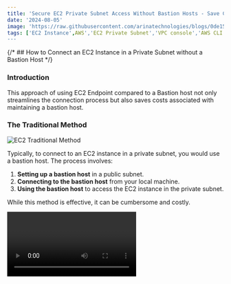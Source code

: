 ```yaml
---
title: 'Secure EC2 Private Subnet Access Without Bastion Hosts - Save Costs'
date: '2024-08-05'
image: 'https://raw.githubusercontent.com/arinatechnologies/blogs/0de154dfe016b7006b292800277132b4d60e4c63/images/ec2bastion..webp'
tags: ['EC2 Instance',AWS','EC2 Private Subnet','VPC console','AWS CLI', 'Bastion Hosts']
---
```

{/* ## How to Connect an EC2 Instance in a Private Subnet without a Bastion Host */}

### Introduction

This approach of using EC2 Endpoint compared to a Bastion host not only streamlines the connection process but also saves costs associated with maintaining a bastion host.

### The Traditional Method

![EC2 Traditional Method](https://raw.githubusercontent.com/arinatechnologies/blogs/main/images/EC2%20Endpointold%20method.pptx.webp)


Typically, to connect to an EC2 instance in a private subnet, you would use a bastion host. The process involves:
1. **Setting up a bastion host** in a public subnet.
2. **Connecting to the bastion host** from your local machine.
3. **Using the bastion host** to access the EC2 instance in the private subnet.

While this method is effective, it can be cumbersome and costly.

<Video id="pr1O8ZVzKgY" title="Understanding AWS Account Migration: A Step-by-Step Guide"/>

### The New Approach: EC2 Instance Connect Endpoint

AWS recently introduced a new service called **EC2 Instance Connect Endpoint**. This service allows you to connect directly to your EC2 instance in a private subnet without the need for a bastion host. Here’s how to set it up:

![EC2 New approach Method](https://raw.githubusercontent.com/arinatechnologies/blogs/main/images/EC2%20Endpointnewmethod.pptx.webp)

### Step-by-Step Guide

#### 1. **Set Up Your VPC and Subnets**
![EC2 setup vpc](https://raw.githubusercontent.com/arinatechnologies/blogs/main/images/EC2vpc.webp)
First, create a Virtual Private Cloud (VPC) with both public and private subnets:
- **Public Subnet**: This is where you will create the EC2 Instance Connect Endpoint.
- **Private Subnet**: This is where your EC2 instance will reside.
1. **Delete Default VPC:** Start by deleting the default VPC in your AWS region to avoid conflicts.
2. **Create a New VPC:**
   - Navigate to the VPC console.
   - Choose “VPC and more” and give it a suitable name (e.g., "YouTubeDemoVPC").
   - Create one public subnet and one private subnet.
   - No need for an S3 gateway in this setup.

#### Step 2: Launching the EC2 Instance
![EC2 launch instant](https://raw.githubusercontent.com/arinatechnologies/blogs/e2636545d7d468c496d1326457cac8575446713e/images/ec2step2%20launch%20instance.webp)

1. **Launch an EC2 Instance in the Private Subnet:**
   - Go to the EC2 console and launch a new instance.
   - Choose the private subnet for your instance.
   - Select an instance type (e.g., t3.nano).
   - Create a key pair or use an existing one for SSH access.

2. **Set Up Security Groups:**
   - Create a new security group allowing all traffic within the VPC.
   - Ensure the security group is attached to your EC2 instance.

#### Step 3: Creating the EC2 Instance Endpoint
![EC2 endpoint](https://raw.githubusercontent.com/arinatechnologies/blogs/e2636545d7d468c496d1326457cac8575446713e/images/ec2%20endpointscreeenshot.webp)

1. **Create an Endpoint:**
   - Navigate to the VPC console and select “Endpoints.”
   - Create a new endpoint and attach it to the VPC.
   - Assign a security group to the endpoint that allows all traffic.

2. **Configure Security Groups:**
   - Ensure the public security group for the endpoint allows inbound traffic from your local IP.

#### Step 4: Connecting via AWS CLI
![EC2 connecting ](https://raw.githubusercontent.com/arinatechnologies/blogs/e2636545d7d468c496d1326457cac8575446713e/images/ec2connectingviaawscli.webp)

1. **Install and Configure AWS CLI:**
   - Ensure AWS CLI is installed on your local machine.
   - Configure AWS CLI with your access keys.

2. **Connect to the EC2 Instance:**
   - Use the `ssh` command with the correct private key and endpoint details to connect to the EC2 instance.

#### Step 5: Connecting via WinSCP
![EC2 winscp](https://raw.githubusercontent.com/arinatechnologies/blogs/e2636545d7d468c496d1326457cac8575446713e/images/ec2step%205%20winscp.webp)

1. **Download and Install WinSCP:**
   - Install WinSCP for a graphical interface to manage files on your EC2 instance.

2. **Set Up WinSCP:**
![EC2 continue](https://github.com/arinatechnologies/blogs/blob/e2636545d7d468c496d1326457cac8575446713e/images/ec2step%205%20continue.webp)
   - Open WinSCP and configure a new session.
   - Enter the private IP of the EC2 instance.
   - Use the private key for authentication.
   - Set up a proxy command to use the EC2 endpoint.

3. **Connect and Manage Files:**
![EC2 cont](https://raw.githubusercontent.com/arinatechnologies/blogs/e2636545d7d468c496d1326457cac8575446713e/images/ec2step5%20cont.webp)
   - Save the session settings and connect.
   - You should now be able to manage files on your EC2 instance via WinSCP.

### Troubleshooting Common Issues

- **Permission Denied Errors:**
  - Ensure your private key file has the correct permissions (`chmod 400 your-key.pem`).
  - Verify the security group rules allow inbound traffic from your IP.
  
- **Endpoint Initialization Issues:**
  - Check the VPC and subnet configurations.
  - Ensure the endpoint is associated with the correct security group.

### Benefits of Using EC2 Instance Endpoints

- **Cost Savings:** Avoid additional costs associated with running a bastion host.
- **Simplicity:** Simplify the connection process by eliminating the need for an intermediary host.
- **Security:** Maintain secure access to instances in private subnets without exposing a bastion host.
Ready to take your cloud infrastructure to the next level? Please reach out to us [ Contact Us](https://www.arinatechnologies.com/contact) <br/>
### Conclusion

Using EC2 instance endpoints is a powerful and cost-effective way to manage instances in private subnets. This guide has provided a comprehensive walkthrough of setting up and connecting to an EC2 instance without a bastion host, utilizing both AWS CLI and WinSCP. Implementing this approach can streamline your workflow and reduce costs, making your cloud infrastructure more efficient and manageable.

---